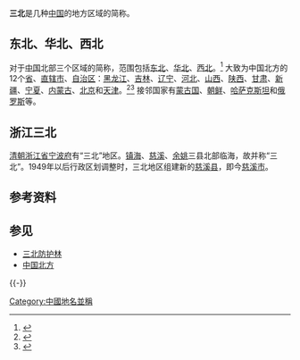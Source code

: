 '''三北'''是几种[[中国|中国]]的地方区域的简称。

==东北、华北、西北==
对于[[中华人民共和国|中国]]北部三个区域的简称，范围包括[[中国东北|东北]]、[[华北|华北]]、[[中国西北地区|西北]]。<ref>{{cite web|url=http://law.shaanxi.gov.cn/shownews.asp?id=34581|publisher=陕西日报|accessdate=2009-06-12|title=“三北”地区省级党校常务副校长座谈会在西安召开}}{{dead link|date=2017年11月 |bot=InternetArchiveBot |fix-attempted=yes }}</ref>
大致为中国北方的12个[[省|省]]、[[直辖市|直辖市]]、[[自治区|自治区]]：[[黑龙江|黑龙江]]、[[吉林|吉林]]、[[辽宁|辽宁]]、[[河北|河北]]、[[山西|山西]]、[[陕西|陕西]]、[[甘肃|甘肃]]、[[新疆|新疆]]、[[宁夏|宁夏]]、[[内蒙古|内蒙古]]、[[北京|北京]]和[[天津|天津]]。<ref>{{cite web|url=http://provincedata.mofcom.gov.cn/survey/disp.asp?pid=30|publisher=中华人民共和国商务部|accessdate=2009-06-12|title=天津概况|deadurl=yes|archiveurl=https://web.archive.org/web/20080526054501/http://provincedata.mofcom.gov.cn/survey/disp.asp?pid=30|archivedate=2008-05-26}}</ref><ref>{{cite web|url=http://www.forestry.gov.cn/distribution/2006/12/27/zllh-2006-12-27-1350.html|publisher=中华人民共和国国家林业局|accessdate=2009-06-12|title=三北防护林工程概况|deadurl=yes|archiveurl=https://web.archive.org/web/20130713101632/http://www.forestry.gov.cn/distribution/2006/12/27/zllh-2006-12-27-1350.html|archivedate=2013-07-13}}</ref>
接邻国家有[[蒙古国|蒙古国]]、[[朝鲜|朝鲜]]、[[哈萨克斯坦|哈萨克斯坦]]和[[俄罗斯|俄罗斯]]等。

==浙江三北==
[[清朝|清朝]][[浙江省|浙江省]][[宁波府|宁波府]]有“三北”地区。[[镇海|镇海]]、[[慈溪|慈溪]]、[[余姚|余姚]]三县北部临海，故并称“三北”。1949年以后行政区划调整时，三北地区组建新的[[慈溪县|慈溪县]]，即今[[慈溪市|慈溪市]]。

== 参考资料 ==
{{reflist}}

== 参见 ==
*[[三北防护林|三北防护林]]
*[[中国北方|中国北方]]

{{-}}
{{中国传统地理大区}}
{{中国大陆小作品}}

[[Category:中國地名並稱|Category:中國地名並稱]]